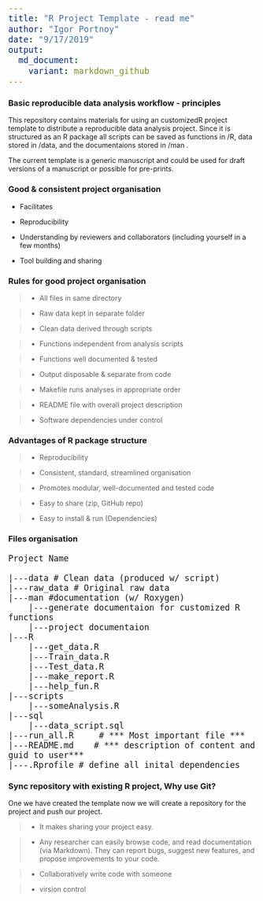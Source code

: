 ```yaml
---
title: "R Project Template - read me"
author: "Igor Portnoy"
date: "9/17/2019"
output:
  md_document:
    variant: markdown_github
---
```



### Basic reproducible data analysis workflow - principles 

This repository contains materials for using an customizedR project template to distribute a reproducible data analysis project. Since it is structured as an R package all scripts can be saved as functions in /R, data stored in /data, and the documentaions stored in /man .

The current template is a generic manuscript and could be used for draft versions of a manuscript or possible for pre-prints.


### Good & consistent project organisation

- Facilitates

- Reproducibility
  
- Understanding by reviewers and collaborators (including yourself in a few months)
  
- Tool building and sharing
  
  
### Rules for good project organisation


> - All files in same directory

> - Raw data kept in separate folder

> - Clean data derived through scripts

> - Functions independent from analysis scripts

> - Functions well documented & tested

> - Output disposable & separate from code

> - Makefile runs analyses in appropriate order

> - README file with overall project description

> - Software dependencies under control


### Advantages of R package structure

> - Reproducibility

> - Consistent, standard, streamlined organisation

> - Promotes modular, well-documented and tested code

> - Easy to share (zip, GitHub repo)

> - Easy to install & run (Dependencies)



### Files organisation


<style type="text/css">

body, td {
   font-size: 14px;
}
code.r{
  font-size: 20px;
}
pre {
  font-size: 20px
}
</style>

```
Project Name

|---data # Clean data (produced w/ script)
|---raw_data # Original raw data
|---man #documentation (w/ Roxygen)
    |---generate documentaion for customized R functions
    |---project documentaion
|---R
    |---get_data.R
    |---Train_data.R
    |---Test_data.R
    |---make_report.R
    |---help_fun.R
|---scripts
    |---someAnalysis.R 
|---sql
    |---data_script.sql
|---run_all.R     # *** Most important file ***
|---README.md    # *** description of content and guid to user***
|---.Rprofile # define all inital dependencies 

```

### Sync repository with existing R project, Why use Git?

One we have created the template now we will create a repository for the project and push our project. 

> - It makes sharing your project easy.

> - Any researcher can easily browse code, and read documentation (via Markdown). They can report bugs, suggest new features, and propose improvements to your code.

> - Collaboratively write code with someone

> - virsion control




